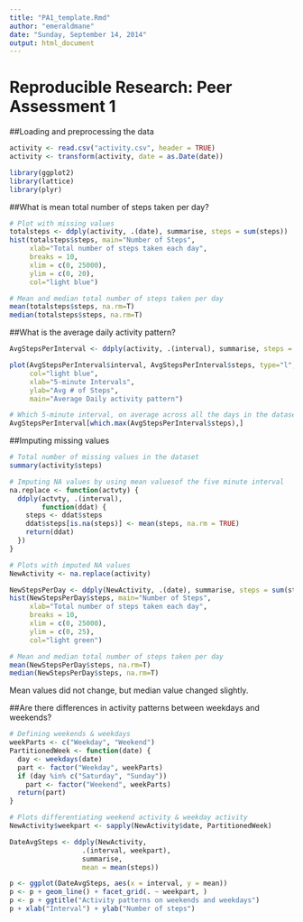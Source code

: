 ```yaml
---
title: "PA1_template.Rmd"
author: "emeraldmane"
date: "Sunday, September 14, 2014"
output: html_document
---
```


# Reproducible Research: Peer Assessment 1

##Loading and preprocessing the data

```r
activity <- read.csv("activity.csv", header = TRUE)
activity <- transform(activity, date = as.Date(date))

library(ggplot2)
library(lattice)
library(plyr)
```


##What is mean total number of steps taken per day?

```r
# Plot with missing values
totalsteps <- ddply(activity, .(date), summarise, steps = sum(steps))
hist(totalsteps$steps, main="Number of Steps", 
     xlab="Total number of steps taken each day", 
     breaks = 10, 
     xlim = c(0, 25000), 
     ylim = c(0, 20), 
     col="light blue")

# Mean and median total number of steps taken per day
mean(totalsteps$steps, na.rm=T)
median(totalsteps$steps, na.rm=T)
```


##What is the average daily activity pattern?

```r
AvgStepsPerInterval <- ddply(activity, .(interval), summarise, steps = mean(steps, na.rm = T))

plot(AvgStepsPerInterval$interval, AvgStepsPerInterval$steps, type="l", 
     col="light blue",
     xlab="5-minute Intervals", 
     ylab="Avg # of Steps",
     main="Average Daily activity pattern")

# Which 5-minute interval, on average across all the days in the dataset, contains the maximum number of steps?
AvgStepsPerInterval[which.max(AvgStepsPerInterval$steps),]
```

##Imputing missing values

```r
# Total number of missing values in the dataset
summary(activity$steps)

# Imputing NA values by using mean valuesof the five minute interval
na.replace <- function(actvty) {
  ddply(actvty, .(interval), 
        function(ddat) {
    steps <- ddat$steps
    ddat$steps[is.na(steps)] <- mean(steps, na.rm = TRUE)
    return(ddat)
  })
}

# Plots with imputed NA values
NewActivity <- na.replace(activity)

NewStepsPerDay <- ddply(NewActivity, .(date), summarise, steps = sum(steps))
hist(NewStepsPerDay$steps, main="Number of Steps", 
     xlab="Total number of steps taken each day", 
     breaks = 10, 
     xlim = c(0, 25000), 
     ylim = c(0, 25),
     col="light green")

# Mean and median total number of steps taken per day
mean(NewStepsPerDay$steps, na.rm=T)
median(NewStepsPerDay$steps, na.rm=T)
```

Mean values did not change, but median value changed slightly.

##Are there differences in activity patterns between weekdays and weekends?

```r
# Defining weekends & weekdays
weekParts <- c("Weekday", "Weekend")
PartitionedWeek <- function(date) {
  day <- weekdays(date)
  part <- factor("Weekday", weekParts)
  if (day %in% c("Saturday", "Sunday"))
    part <- factor("Weekend", weekParts)
  return(part)
}

# Plots differentiating weekend activity & weekday activity
NewActivity$weekpart <- sapply(NewActivity$date, PartitionedWeek)

DateAvgSteps <- ddply(NewActivity,
                  .(interval, weekpart),
                  summarise,
                  mean = mean(steps))

p <- ggplot(DateAvgSteps, aes(x = interval, y = mean))
p <- p + geom_line() + facet_grid(. ~ weekpart, )
p <- p + ggtitle("Activity patterns on weekends and weekdays")
p + xlab("Interval") + ylab("Number of steps")
```

